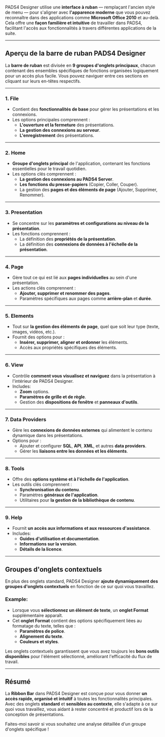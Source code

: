 PADS4 Designer utilise une **interface à ruban** — remplaçant l'ancien style de menu — pour s'aligner avec **l'apparence moderne** que vous pouvez reconnaître dans des applications comme **Microsoft Office 2010** et au-delà. Cela offre une **façon familière et intuitive** de travailler dans PADS4, facilitant l'accès aux fonctionnalités à travers différentes applications de la suite.

***

## **Aperçu de la barre de ruban PADS4 Designer**

La **barre de ruban** est divisée en **9 groupes d'onglets principaux**, chacun contenant des ensembles spécifiques de fonctions organisées logiquement pour un accès plus facile. Vous pouvez naviguer entre ces sections en cliquant sur leurs en-têtes respectifs.

***

### **1. File**

* Contient des **fonctionnalités de base** pour gérer les présentations et les connexions.
* Les options principales comprennent :
  * **L'ouverture et la fermeture** des présentations.
  * **La gestion des connexions au serveur**.
  * **L'enregistrement** des présentations.

***

### **2. Home**

* **Groupe d'onglets principal** de l'application, contenant les fonctions essentielles pour le travail quotidien.
* Les options clés comprennent :
  * **La gestion des connexions au PADS4 Server**.
  * **Les fonctions du presse-papiers** (Copier, Coller, Couper).
  * La gestion des **pages et des éléments de page** (Ajouter, Supprimer, Renommer).

***

### **3. Presentation**

* Se concentre sur les **paramètres et configurations au niveau de la présentation**.
* Les fonctions comprennent :
  * La définition des **propriétés de la présentation**.
  * La définition des **connexions de données à l'échelle de la présentation**.

***

### **4. Page**

* Gère tout ce qui est lié aux **pages individuelles** au sein d'une présentation.
* Les actions clés comprennent :
  * **Ajouter, supprimer et renommer des pages**.
  * Paramètres spécifiques aux pages comme **arrière-plan** et **durée**.

***

### **5. Elements**

* Tout sur **la gestion des éléments de page**, quel que soit leur type (texte, images, vidéos, etc.).
* Fournit des options pour :
  * **Insérer, supprimer, aligner et ordonner** les éléments.
  * Accès aux propriétés spécifiques des éléments.

***

### **6. View**

* Contrôle **comment vous visualisez et naviguez** dans la présentation à l'intérieur de PADS4 Designer.
* Includes:
  * **Zoom** options.
  * **Paramètres de grille et de règle**.
  * Gestion des **dispositions de fenêtre** et **panneaux d'outils**.

***

### **7. Data Providers**

* Gère les **connexions de données externes** qui alimentent le contenu dynamique dans les présentations.
* Options pour :
  * Ajouter et configurer **SQL**, **API**, **XML**, et autres **data providers**.
  * Gérer les **liaisons entre les données et les éléments**.

***

### **8. Tools**

* Offre des **options système et à l'échelle de l'application**.
* Les outils clés comprennent :
  * **Synchronisation du contenu**.
  * Paramètres **généraux de l'application**.
  * Utilitaires pour **la gestion de la bibliothèque de contenu**.

***

### **9. Help**

* Fournit **un accès aux informations et aux ressources d'assistance**.
* Includes:
  * **Guides d'utilisation et documentation**.
  * **Informations sur la version**.
  * **Détails de la licence**.

***

## **Groupes d'onglets contextuels**

En plus des onglets standard, PADS4 Designer **ajoute dynamiquement des groupes d'onglets contextuels** en fonction de ce sur quoi vous travaillez.

### **Example:**

* Lorsque vous **sélectionnez un élément de texte**, un **onglet Format** supplémentaire apparaît.
* Cet **onglet Format** contient des options spécifiquement liées au formatage du texte, telles que :
  * **Paramètres de police**.
  * **Alignement du texte**.
  * **Couleurs et styles**.

Les onglets contextuels garantissent que vous avez toujours les **bons outils disponibles** pour l'élément sélectionné, améliorant l'efficacité du flux de travail.

***

## **Résumé**

La **Ribbon Bar** dans PADS4 Designer est conçue pour vous donner **un accès rapide, organisé et intuitif** à toutes les fonctionnalités principales. Avec des onglets **standard** et **sensibles au contexte**, elle s'adapte à ce sur quoi vous travaillez, vous aidant à rester concentré et productif lors de la conception de présentations.

Faites-moi savoir si vous souhaitez une analyse détaillée d'un groupe d'onglets spécifique !
